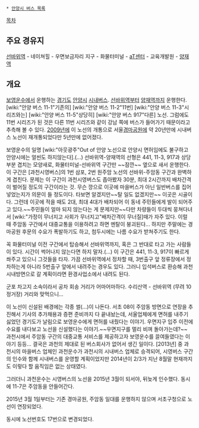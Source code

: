  * [[안양시 버스 목록]]

[[목차]]
== 주요 경유지 ==
[[선바위역]] - 네이쳐힐 - 우면보금자리 지구 - 화물터미널 - [[aT센터]] - 교육개발원 - [[양재역]]

== 개요 ==
[[보영운수]]에서 운행하는 [[경기도]] [[안양시]] [[시내버스]]. [[선바위역]]부터 [[양재역]]까지 운행한다. [wiki:"안양 버스 11-1"기존의] [wiki:"안양 버스 11-2"11번] [wiki:"안양 버스 11-3"시리즈와는] [wiki:"안양 버스 11-5"상당히] [wiki:"안양 버스 917"다른] 노선. 그럼에도 11번 시리즈가 된 것은 다른 11번 시리즈와 같이 강남 쪽에 버스가 들어가기 때문이라고 추측해 볼 수 있다. [[2009년]]에 이 노선의 개통으로 서울[[경마공원]]에 약 20년만에 시내버스 노선이 재개통되었다만 5년만에 없어졌다.

보영운수의 일명 [wiki:"아웃광주"Out of 안양 노선으로 안양시 면허임에도 불구하고 안양시에는 얼씬도 하지않는다].(...) 선바위역-양재역의 선형은 441, 11-3, 917과 상당부분 겹치는 모양새로, 화물터미널-선바위역 구간만 ~~잠깐~~ 옆으로 새서 운행한다. 이 구간은 [과천시영버스]의 1번 삼포, 2번 원주암 노선의 선바위-주암동 구간과 완벽하게 겹친다. 문제는 이 구간이 과천시영버스도 좁아봤자 30분, 최대 2시간까지 배차간격이 벌어질 정도의 구간이라는 것. 무슨 깡으로 이곳에 마을버스가 아닌 일반버스를 집어넣었는지가 의문이 들 정도이다. 타보면 알겠지만~~탈 일도 없겠지만~~ 이곳은 시골이다. 그런데 이곳에 적을 때도 2대, 최대 4대가 배차되어 이 동네 주민들에게 발이 되어주고 있다.~~주민들이 얼마 되지 않는다는 게 문제지만~~다만 차량들이 두대씩 뭉쳐다녀서 [wiki:"가정이 무너지고 사회가 무너지고"배차간격이 무너질]때가 자주 있다. 이럴 때 주암동 구간에서 대중교통을 이용하려고 하면 멘탈이 붕괴된다... 하지만 주말에는 경마공원 후문의 수요가 폭발하기도 하고, 첨두시에는 나름 수요가 받쳐주기도 한다.

꼭 화물터미널 이전 구간에서 탑승해서 선바위역까지, 혹은 그 반대로 타고 가는 사람들이 있다. 시간이 썩어나지 않는다면 하지 말자.(...) 이 구간은 441, 11-3, 917이 빠르게 쏴주고 있으니 그것들을 타자. 가끔 선바위역에서 정차할 때, 3번출구 앞 정류장에서 정차하는게 아니라 5번출구 앞에서 내려주는 경우도 있다. 그러니 입석버스로 환승해 과천 시내방면으로 갈 계획이라면 환경사업소에서 내려도 된다.

군포 차고지 소속이라서 공차 회송 거리가 어마어마하다. 수리산역 - 선바위역 (무려 10정거장) 거리와 맞먹으니...

이 노선이 신설된 배경에는 각종 썰(...)이 나돈다. 서초 08이 주암동 방면으로 연장을 추진해서 기사의 추가채용과 증편 준비까지 다 끝내놨는데, 서울업체에게 면허를 내주기 싫었던 경기도가 날림으로 보영운수에게 면허를 내줬다는 이야기. 우면지구 입주 이전에 수요를 내다보고 노선을 신설했다는 이야기.~~우면지구를 멀리 비껴 돌아가는데?~~ 과천시에서 주암동 구간의 대중교통 서비스를 제공하고자 보영운수를 끌여들였다는 이야기 등등... 결국은 과천의 제대로 된 버스회사가 없어서 생긴 일이다. [2013년] 중 과천시의 마을버스 업체인 과천운수가 과천시의 시내버스 업체로 승격되어, 시영버스 구간의 인수와 함께 시내버스를 운영할 계획이었지만 2014년이 2/3가 지난 8월말 현재까지도 이렇다 할 움직임은 없는 상태였다.

그러더니 과천운수는 시영버스의 노선을 2015년 3월이 되서야, 뒤늦게 인수했다. 동시에 11-7은 주암동을 안들어간다.

2015년 3월 1일부터는 기존 경마공원, 주암동 일대를 운행하지 않으며 서초구청으로 노선이 연장되었다.

동시에 노선번호도 17번으로 변경되었다.
